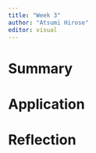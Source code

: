 ```yaml
---
title: "Week 3"
author: "Atsumi Hirose"
editor: visual
---
```


# Summary

# Application

# Reflection
